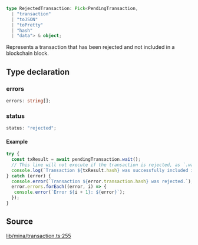 ```ts
type RejectedTransaction: Pick<PendingTransaction, 
  | "transaction"
  | "toJSON"
  | "toPretty"
  | "hash"
  | "data"> & object;
```

Represents a transaction that has been rejected and not included in a blockchain block.

## Type declaration

### errors

```ts
errors: string[];
```

### status

```ts
status: "rejected";
```

#### Example

```ts
try {
  const txResult = await pendingTransaction.wait();
  // This line will not execute if the transaction is rejected, as `.wait()` will throw an error instead.
  console.log(`Transaction ${txResult.hash} was successfully included in a block.`);
} catch (error) {
  console.error(`Transaction ${error.transaction.hash} was rejected.`);
  error.errors.forEach((error, i) => {
   console.error(`Error ${i + 1}: ${error}`);
  });
}
```

## Source

[lib/mina/transaction.ts:255](https://github.com/o1-labs/o1js/blob/000b9835d52eede806be269b958c57000ff32f72/src/lib/mina/transaction.ts#L255)
